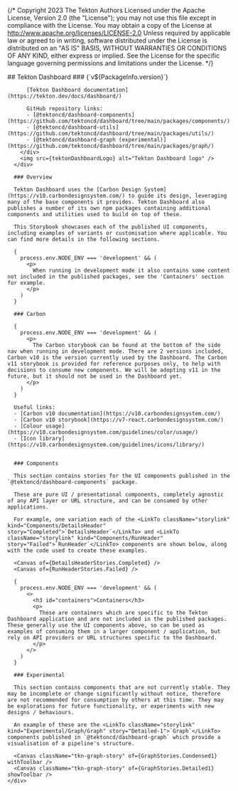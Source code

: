 {/*
Copyright 2023 The Tekton Authors
Licensed under the Apache License, Version 2.0 (the "License");
you may not use this file except in compliance with the License.
You may obtain a copy of the License at
    http://www.apache.org/licenses/LICENSE-2.0
Unless required by applicable law or agreed to in writing, software
distributed under the License is distributed on an "AS IS" BASIS,
WITHOUT WARRANTIES OR CONDITIONS OF ANY KIND, either express or implied.
See the License for the specific language governing permissions and
limitations under the License.
*/}




<Meta
  name="Welcome"
  title="Getting started/Welcome"
/>

<Unstyled>
    <div className="welcome__container">
      <div className="welcome__heading">
        <div>
          ## Tekton Dashboard
          ### {`v${PackageInfo.version}`}

          [Tekton Dashboard documentation](https://tekton.dev/docs/dashboard/)

          GitHub repository links:
          - [@tektoncd/dashboard-components](https://github.com/tektoncd/dashboard/tree/main/packages/components/)
          - [@tektoncd/dashboard-utils](https://github.com/tektoncd/dashboard/tree/main/packages/utils/)
          - [@tektoncd/dashboard-graph (experimental)](https://github.com/tektoncd/dashboard/tree/main/packages/graph/)
        </div>
        <img src={tektonDashboardLogo} alt="Tekton Dashboard logo" />
      </div>

      ### Overview

      Tekton Dashboard uses the [Carbon Design System](https://v10.carbondesignsystem.com/) to guide its design, leveraging many of the base components it provides. Tekton Dashboard also publishes a number of its own npm packages containing additional components and utilities used to build on top of these.

      This Storybook showcases each of the published UI components, including examples of variants or customisation where applicable. You can find more details in the following sections.

      {
        process.env.NODE_ENV === 'development' && (
          <p>
            When running in development mode it also contains some content not included in the published packages, see the 'Containers' section for example.
          </p>
        )
      }

      ### Carbon

      {
        process.env.NODE_ENV === 'development' && (
          <p>
            The Carbon storybook can be found at the bottom of the side nav when running in development mode. There are 2 versions included, Carbon v10 is the version currently used by the Dashboard. The Carbon v11 storybook is provided for reference purposes only, to help with decisions to consume new components. We will be adopting v11 in the future, but it should not be used in the Dashboard yet.
          </p>
        )
      }

      Useful links:
      - [Carbon v10 documentation](https://v10.carbondesignsystem.com/)
      - [Carbon v10 storybook](https://v7-react.carbondesignsystem.com/)
      - [Colour usage](https://v10.carbondesignsystem.com/guidelines/color/usage/)
      - [Icon library](https://v10.carbondesignsystem.com/guidelines/icons/library/)


      ### Components

      This section contains stories for the UI components published in the `@tektoncd/dashboard-components` package.

      These are pure UI / presentational components, completely agnostic of any API layer or URL structure, and can be consumed by other applications.

      For example, one variation each of the <LinkTo className="storylink" kind="Components/DetailsHeader" story="Completed">`DetailsHeader`</LinkTo> and <LinkTo className="storylink" kind="Components/RunHeader" story="Failed">`RunHeader`</LinkTo> components are shown below, along with the code used to create these examples.

      <Canvas of={DetailsHeaderStories.Completed} />
      <Canvas of={RunHeaderStories.Failed} />

      {
        process.env.NODE_ENV === 'development' && (
          <>
            <h3 id="containers">Containers</h3>
            <p>
              These are containers which are specific to the Tekton Dashboard application and are not included in the published packages. These generally use the UI components above, so can be used as examples of consuming them in a larger component / application, but rely on API providers or URL structures specific to the Dashboard.
            </p>
          </>
        )
      }

      ### Experimental

      This section contains components that are not currently stable. They may be incomplete or change significantly without notice, therefore are not recommended for consumption by others at this time. They may be explorations for future functionality, or experiments with new designs / behaviours.

      An example of these are the <LinkTo className="storylink" kind="Experimental/Graph/Graph" story="Detailed-1">`Graph`</LinkTo> components published in `@tektoncd/dashboard-graph` which provide a visualisation of a pipeline's structure.

      <Canvas className="tkn-graph-story" of={GraphStories.Condensed1} withToolbar />
      <Canvas className="tkn-graph-story" of={GraphStories.Detailed1} showToolbar />
    </div>
</Unstyled>
